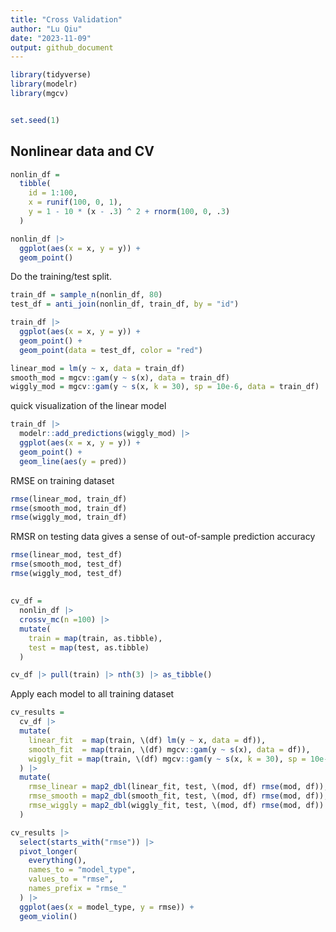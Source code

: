 ```yaml
---
title: "Cross Validation"
author: "Lu Qiu"
date: "2023-11-09"
output: github_document
---
```


```r
library(tidyverse)
library(modelr)
library(mgcv)


set.seed(1)

```


## Nonlinear data and CV
```r
nonlin_df = 
  tibble(
    id = 1:100,
    x = runif(100, 0, 1),
    y = 1 - 10 * (x - .3) ^ 2 + rnorm(100, 0, .3)
  )

nonlin_df |> 
  ggplot(aes(x = x, y = y)) + 
  geom_point()

```

Do the training/test split.

```r
train_df = sample_n(nonlin_df, 80)
test_df = anti_join(nonlin_df, train_df, by = "id")
```

```r
train_df |>
  ggplot(aes(x = x, y = y)) +
  geom_point() +
  geom_point(data = test_df, color = "red")
```

```r
linear_mod = lm(y ~ x, data = train_df)
smooth_mod = mgcv::gam(y ~ s(x), data = train_df)
wiggly_mod = mgcv::gam(y ~ s(x, k = 30), sp = 10e-6, data = train_df)


```

quick visualization of the linear model

```r
train_df |>
  modelr::add_predictions(wiggly_mod) |>
  ggplot(aes(x = x, y = y)) +
  geom_point() +
  geom_line(aes(y = pred))
```

RMSE on training dataset
```r
rmse(linear_mod, train_df)
rmse(smooth_mod, train_df)
rmse(wiggly_mod, train_df)
```

RMSR on testing data gives a sense of out-of-sample prediction accuracy

```r
rmse(linear_mod, test_df)
rmse(smooth_mod, test_df)
rmse(wiggly_mod, test_df)
```

## 
```r
cv_df =
  nonlin_df |>
  crossv_mc(n =100) |>
  mutate(
    train = map(train, as.tibble),
    test = map(test, as.tibble)
  )
```

```r
cv_df |> pull(train) |> nth(3) |> as_tibble()
```

Apply each model to all training dataset

```r
cv_results = 
  cv_df |> 
  mutate(
    linear_fit  = map(train, \(df) lm(y ~ x, data = df)),
    smooth_fit  = map(train, \(df) mgcv::gam(y ~ s(x), data = df)),
    wiggly_fit = map(train, \(df) mgcv::gam(y ~ s(x, k = 30), sp = 10e-6, data = df))
  ) |>
  mutate(
    rmse_linear = map2_dbl(linear_fit, test, \(mod, df) rmse(mod, df)),
    rmse_smooth = map2_dbl(smooth_fit, test, \(mod, df) rmse(mod, df)),
    rmse_wiggly = map2_dbl(wiggly_fit, test, \(mod, df) rmse(mod, df))
  )
```

```r
cv_results |>
  select(starts_with("rmse")) |>
  pivot_longer(
    everything(),
    names_to = "model_type",
    values_to = "rmse",
    names_prefix = "rmse_"
  ) |>
  ggplot(aes(x = model_type, y = rmse)) + 
  geom_violin()
```

